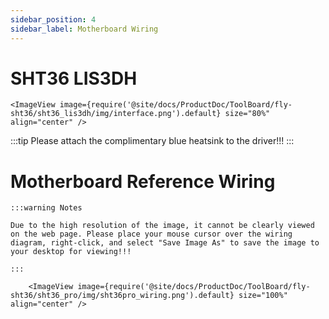 ```yaml
---
sidebar_position: 4
sidebar_label: Motherboard Wiring
---
```




# SHT36 LIS3DH


    <ImageView image={require('@site/docs/ProductDoc/ToolBoard/fly-sht36/sht36_lis3dh/img/interface.png').default} size="80%" align="center" />


:::tip
Please attach the complimentary blue heatsink to the driver!!!
:::



# Motherboard Reference Wiring

    :::warning Notes

    Due to the high resolution of the image, it cannot be clearly viewed on the web page. Please place your mouse cursor over the wiring diagram, right-click, and select "Save Image As" to save the image to your desktop for viewing!!!

    :::

        <ImageView image={require('@site/docs/ProductDoc/ToolBoard/fly-sht36/sht36_pro/img/sht36pro_wiring.png').default} size="100%" align="center" />